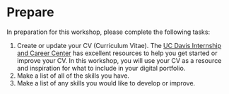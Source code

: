# Prepare 

In preparation for this workshop, please complete the following tasks:

1. Create or update your CV (Curriculum Vitae). The [UC Davis Internship and Career Center](https://icc.ucdavis.edu/materials/resume) has excellent resources to help you get started or improve your CV. In this workshop, you will use your CV as a resource and inspiration for what to include in your digital portfolio.
2. Make a list of all of the skills you have.
3. Make a list of any skills you would like to develop or improve.